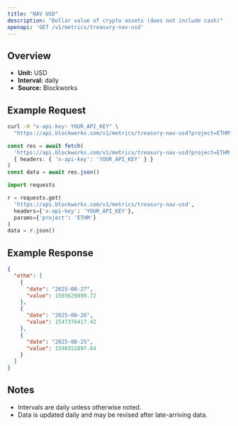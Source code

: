 ```yaml
---
title: "NAV USD"
description: "Dollar value of crypto assets (does not include cash)"
openapi: 'GET /v1/metrics/treasury-nav-usd'
---
```


## Overview

- **Unit:** USD
- **Interval:** daily
- **Source:** Blockworks

## Example Request

<CodeGroup>

```bash cURL
curl -H "x-api-key: YOUR_API_KEY" \
  "https://api.blockworks.com/v1/metrics/treasury-nav-usd?project=ETHM"
```

```typescript TypeScript
const res = await fetch(
  'https://api.blockworks.com/v1/metrics/treasury-nav-usd?project=ETHM',
  { headers: { 'x-api-key': 'YOUR_API_KEY' } }
)
const data = await res.json()
```

```python Python
import requests

r = requests.get(
  'https://api.blockworks.com/v1/metrics/treasury-nav-usd',
  headers={'x-api-key': 'YOUR_API_KEY'},
  params={'project': 'ETHM'}
)
data = r.json()
```

</CodeGroup>

## Example Response

```json
{
  "ethm": [
    {
      "date": "2025-08-27",
      "value": 1585629899.72
    },
    {
      "date": "2025-08-26",
      "value": 1547376417.42
    },
    {
      "date": "2025-08-25",
      "value": 1590351897.64
    }
  ]
}
```

## Notes
- Intervals are daily unless otherwise noted.
- Data is updated daily and may be revised after late-arriving data.
